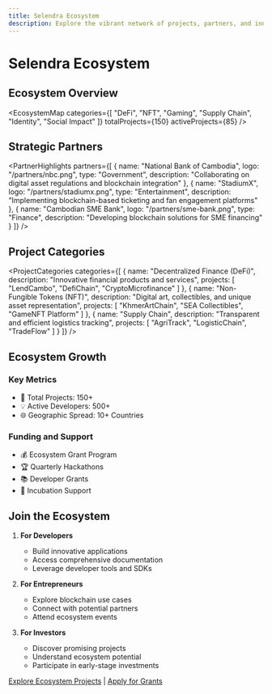 ```yaml
---
title: Selendra Ecosystem
description: Explore the vibrant network of projects, partners, and innovations built on Selendra
---
```



# Selendra Ecosystem

## Ecosystem Overview

<EcosystemMap 
  categories={[
    "DeFi",
    "NFT",
    "Gaming",
    "Supply Chain",
    "Identity",
    "Social Impact"
  ]}
  totalProjects={150}
  activeProjects={85}
/>

## Strategic Partners

<PartnerHighlights 
  partners={[
    {
      name: "National Bank of Cambodia",
      logo: "/partners/nbc.png",
      type: "Government",
      description: "Collaborating on digital asset regulations and blockchain integration"
    },
    {
      name: "StadiumX",
      logo: "/partners/stadiumx.png",
      type: "Entertainment",
      description: "Implementing blockchain-based ticketing and fan engagement platforms"
    },
    {
      name: "Cambodian SME Bank",
      logo: "/partners/sme-bank.png",
      type: "Finance",
      description: "Developing blockchain solutions for SME financing"
    }
  ]}
/>

## Project Categories

<ProjectCategories 
  categories={[
    {
      name: "Decentralized Finance (DeFi)",
      description: "Innovative financial products and services",
      projects: [
        "LendCambo",
        "DefiChain",
        "CryptoMicrofinance"
      ]
    },
    {
      name: "Non-Fungible Tokens (NFT)",
      description: "Digital art, collectibles, and unique asset representation",
      projects: [
        "KhmerArtChain",
        "SEA Collectibles",
        "GameNFT Platform"
      ]
    },
    {
      name: "Supply Chain",
      description: "Transparent and efficient logistics tracking",
      projects: [
        "AgriTrack",
        "LogisticChain",
        "TradeFlow"
      ]
    }
  ]}
/>

## Ecosystem Growth

### Key Metrics
- 🚀 Total Projects: 150+
- 💡 Active Developers: 500+
- 🌐 Geographic Spread: 10+ Countries

### Funding and Support

- 💰 Ecosystem Grant Program
- 🏆 Quarterly Hackathons
- 📚 Developer Grants
- 🤝 Incubation Support

## Join the Ecosystem

1. **For Developers**
   - Build innovative applications
   - Access comprehensive documentation
   - Leverage developer tools and SDKs

2. **For Entrepreneurs**
   - Explore blockchain use cases
   - Connect with potential partners
   - Attend ecosystem events

3. **For Investors**
   - Discover promising projects
   - Understand ecosystem potential
   - Participate in early-stage investments

[Explore Ecosystem Projects](/projects) | [Apply for Grants](/grants)

